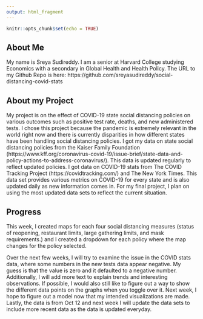 ```yaml
---
output: html_fragment
---
```


```r
knitr::opts_chunk$set(echo = TRUE)
```


## About Me
My name is Sreya Sudireddy. I am a senior at Harvard College studying Economics with a secondary in Global Health and Health Policy. 
The URL to my Github Repo is here: https://github.com/sreyasudireddy/social-distancing-covid-stats


## About my Project
My project is on the effect of COVID-19 state social distancing policies on various outcomes such as positive test rate, deaths, and new administered tests. I chose this project because the pandemic is extremely relevant in the world right now and there is currently disparities in how different states have been handling social distancing policies. I got my data on state social distancing policies from the Kaiser Family Foundation (https://www.kff.org/coronavirus-covid-19/issue-brief/state-data-and-policy-actions-to-address-coronavirus/). This data is updated regularly to reflect updated policies. I got data on COVID-19 stats from The COVID Tracking Project (https://covidtracking.com/) and The New York Times. This data set provides various metrics on COVID-19 for every state and is also updated daily as new information comes in. For my final project, I plan on using the most updated data sets to reflect the current situation.

## Progress
This week, I created maps for each four social distancing measures (status of reopening, restaurant limits, large gathering limits, and mask requirements.) and I created a dropdown for each policy where the map changes for the policy selected. 

Over the next few weeks, I will try to examine the issue in the COVID stats data, where some numbers in the new tests data appear negative. My guess is that the value is zero and it defaulted to a negative number. Additionally, I will add more text to explain trends and interesting observations. If possible, I would also still like to figure out a way to show the different data points on the graphs when you toggle over it. Next week, I hope to figure out a model now that my intended visualizations are made. Lastly, the data is from Oct 12 and next week I will update the data sets to include more recent data as the data is updated everyday. 


